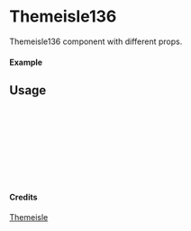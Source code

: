 
<Meta of={Themeisle136} title="Themeisle/Themeisle136" />

# Themeisle136

Themeisle136 component with different props.

#### Example

<Canvas of={Themeisle136.Primary} />

## Usage

```ts
import { Themeisle136 } from "yadl-ui";

const Example = () => {
  return (
      <Themeisle136 />
  );
};

export default Example;
```

#### Credits
[Themeisle](https://themeisle.com/illustrations/)
